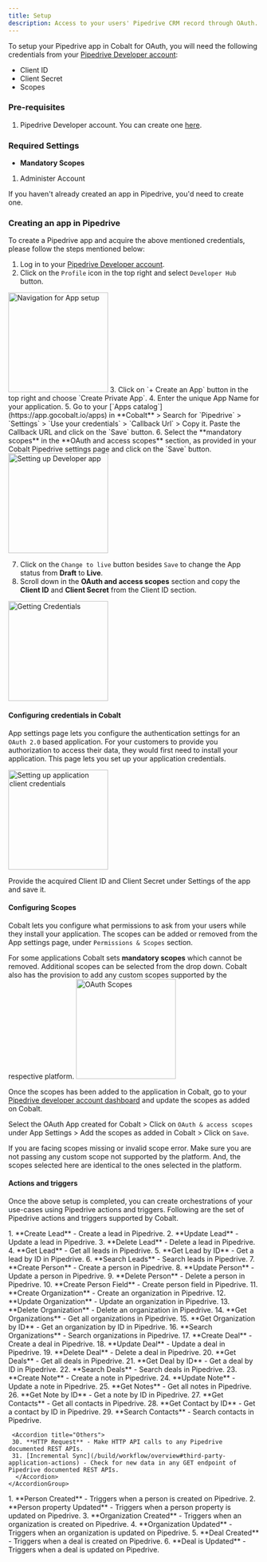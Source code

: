 ```yaml
---
title: Setup
description: Access to your users' Pipedrive CRM record through OAuth.
---
```

To setup your Pipedrive app in Cobalt for OAuth, you will need the following credentials from your [Pipedrive Developer account](https://developers.pipedrive.com/):
- Client ID
- Client Secret
- Scopes

### Pre-requisites

1. Pipedrive Developer account. You can create one [here](https://developers.pipedrive.com/#signup).

### Required Settings

* **Mandatory Scopes** 
1. Administer Account

<Info>If you haven't already created an app in Pipedrive, you'd need to create one.</Info>

### Creating an app in Pipedrive

To create a Pipedrive app and acquire the above mentioned credentials, please follow the steps mentioned below:

1. Log in to your [Pipedrive Developer account](https://developers.pipedrive.com/).
2. Click on the `Profile` icon in the top right and select `Developer Hub` button.
<img height="200" src="/images/Pipedrive/Pipedrive_navigation.png" alt="Navigation for App setup"/>
3. Click on `+ Create an App` button in the top right and choose `Create Private App`.
4. Enter the unique App Name for your application.
5. Go to your [`Apps catalog`](https://app.gocobalt.io/apps) in **Cobalt** > Search for `Pipedrive` > `Settings` > `Use your credentials` > `Callback Url` > Copy it. Paste the Callback URL and click on the `Save` button.
6. Select the **mandatory scopes** in the **OAuth and access scopes** section, as provided in your Cobalt Pipedrive settings page and click on the `Save` button.
<img height="200" src="/images/Pipedrive/Pipedrive_config.png" alt="Setting up Developer app"/>

7. Click on the `Change to live` button besides `Save` to change the App status from **Draft** to **Live**.
8. Scroll down in the **OAuth and access scopes** section and copy the **Client ID** and **Client Secret** from the Client ID section.
<img height="200" src="/images/Pipedrive/Pipedrive_credentials.png" alt="Getting Credentials"/>

#### Configuring credentials in Cobalt
App settings page lets you configure the authentication settings for an `OAuth 2.0` based application. For your customers to provide you authorization to access their data,
they would first need to install your application. This page lets you set up your application credentials.

<img height="200" src="/images/Pipedrive/Pipedrive_cobalt.png" alt="Setting up application client credentials"/>

Provide the acquired Client ID and Client Secret under Settings of the app and save it.

#### Configuring Scopes
Cobalt lets you configure what permissions to ask from your users while they install your application. The scopes can be added or removed from the App settings page, under `Permissions & Scopes`
section. 

For some applications Cobalt sets **mandatory scopes** which cannot be removed. Additional scopes can be selected from the drop down. Cobalt also has the provision to add any 
custom scopes supported by the respective platform.
<img height="200" src="/images/Pipedrive/Pipedrive_scopes.png" alt="OAuth Scopes"/>

Once the scopes has been added to the application in Cobalt, go to your [Pipedrive developer account dashboard](https://developers.pipedrive.com/) and update the scopes as added on Cobalt.

Select the OAuth App created for Cobalt > Click on `OAuth & access scopes` under App Settings > Add the scopes as added in Cobalt > Click on `Save`. 

<Warning>
If you are facing scopes missing or invalid scope error. Make sure you are not passing any custom scope not supported by the platform. And, the scopes selected here are
identical to the ones selected in the platform.
</Warning>

#### Actions and triggers
Once the above setup is completed, you can create orchestrations of your use-cases using Pipedrive actions and triggers. Following are the set of Pipedrive actions and triggers
supported by Cobalt.

<Tabs>
  <Tab title="Actions">
  <AccordionGroup>
  <Accordion title="Lead">
     1. **Create Lead** - Create a lead in Pipedrive.
     2. **Update Lead** - Update a lead in Pipedrive.
     3. **Delete Lead** - Delete a lead in Pipedrive.
     4. **Get Lead** - Get all leads in Pipedrive.
     5. **Get Lead by ID** - Get a lead by ID in Pipedrive.
     6. **Search Leads** - Search leads in Pipedrive.
     </Accordion>
     <Accordion title="Person">
     7. **Create Person** - Create a person in Pipedrive.
     8. **Update Person** - Update a person in Pipedrive.
     9. **Delete Person** - Delete a person in Pipedrive.
     10. **Create Person Field** - Create person field in Pipedrive.
      </Accordion>
     <Accordion title="Organization">
     11. **Create Organization** - Create an organization in Pipedrive.
     12. **Update Organization** - Update an organization in Pipedrive.
     13. **Delete Organization** - Delete an organization in Pipedrive.
     14. **Get Organizations** - Get all organizations in Pipedrive.
     15. **Get Organization by ID** - Get an organization by ID in Pipedrive.
     16. **Search Organizations** - Search organizations in Pipedrive.
      </Accordion>
     <Accordion title="Deal">
     17. **Create Deal** - Create a deal in Pipedrive.
     18. **Update Deal** - Update a deal in Pipedrive.
     19. **Delete Deal** - Delete a deal in Pipedrive.
     20. **Get Deals** - Get all deals in Pipedrive.
     21. **Get Deal by ID** - Get a deal by ID in Pipedrive.
     22. **Search Deals** - Search deals in Pipedrive.
      </Accordion>
     <Accordion title="Note">
     23. **Create Note** - Create a note in Pipedrive.
     24. **Update Note** - Update a note in Pipedrive.
     25. **Get Notes** - Get all notes in Pipedrive.
     26. **Get Note by ID** - Get a note by ID in Pipedrive.
    </Accordion>
     <Accordion title="Contact">
     27. **Get Contacts** - Get all contacts in Pipedrive.
     28. **Get Contact by ID** - Get a contact by ID in Pipedrive.
     29. **Search Contacts** - Search contacts in Pipedrive.
     </Accordion>

     <Accordion title="Others">
     30. **HTTP Request** - Make HTTP API calls to any Pipedrive documented REST APIs.
     31. [Incremental Sync](/build/workflow/overview#third-party-application-actions) - Check for new data in any GET endpoint of Pipedrive documented REST APIs.
      </Accordion>
    </AccordionGroup>
  </Tab>
  
  <Tab title="Triggers">
         1. **Person Created** - Triggers when a person is created on Pipedrive.
         2. **Person property Updated** - Triggers when a person property is updated on Pipedrive.
         3. **Organization Created** - Triggers when an organization is created on Pipedrive.
         4. **Organization Updated** - Triggers when an organization is updated on Pipedrive.
         5. **Deal Created** - Triggers when a deal is created on Pipedrive.
         6. **Deal is Updated** - Triggers when a deal is updated on Pipedrive.
  </Tab>
</Tabs>